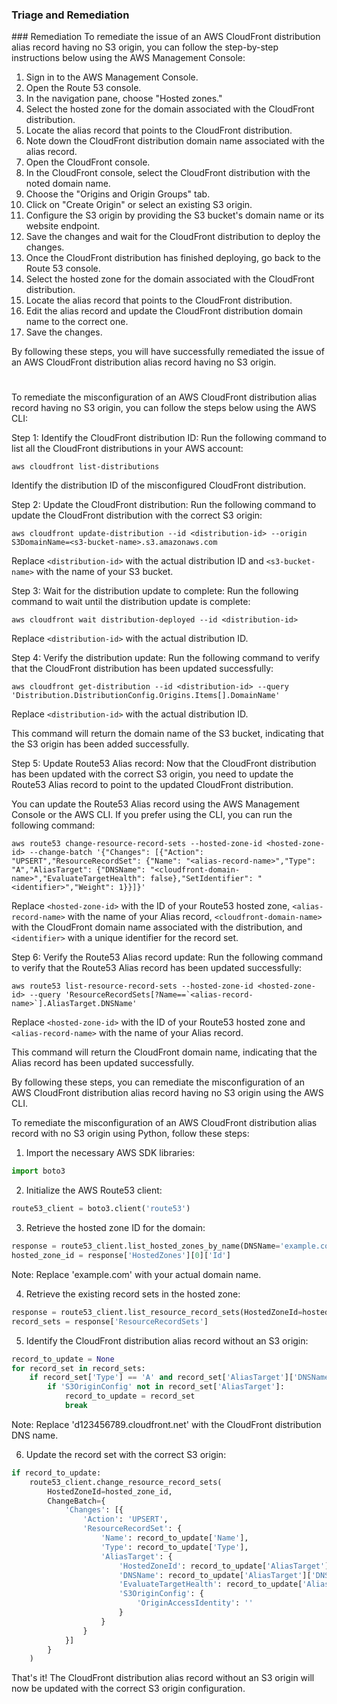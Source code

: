 
### Triage and Remediation
<Tabs>
<Tab title='Remediation'>
### Remediation

<AccordionGroup>
<Accordion title='Using Console' defaultOpen='true'>
To remediate the issue of an AWS CloudFront distribution alias record having no S3 origin, you can follow the step-by-step instructions below using the AWS Management Console:

1. Sign in to the AWS Management Console.
2. Open the Route 53 console.
3. In the navigation pane, choose "Hosted zones."
4. Select the hosted zone for the domain associated with the CloudFront distribution.
5. Locate the alias record that points to the CloudFront distribution.
6. Note down the CloudFront distribution domain name associated with the alias record.
7. Open the CloudFront console.
8. In the CloudFront console, select the CloudFront distribution with the noted domain name.
9. Choose the "Origins and Origin Groups" tab.
10. Click on "Create Origin" or select an existing S3 origin.
11. Configure the S3 origin by providing the S3 bucket's domain name or its website endpoint.
12. Save the changes and wait for the CloudFront distribution to deploy the changes.
13. Once the CloudFront distribution has finished deploying, go back to the Route 53 console.
14. Select the hosted zone for the domain associated with the CloudFront distribution.
15. Locate the alias record that points to the CloudFront distribution.
16. Edit the alias record and update the CloudFront distribution domain name to the correct one.
17. Save the changes.

By following these steps, you will have successfully remediated the issue of an AWS CloudFront distribution alias record having no S3 origin.

#
</Accordion>

<Accordion title='Using CLI'>
To remediate the misconfiguration of an AWS CloudFront distribution alias record having no S3 origin, you can follow the steps below using the AWS CLI:

Step 1: Identify the CloudFront distribution ID:
Run the following command to list all the CloudFront distributions in your AWS account:
```
aws cloudfront list-distributions
```
Identify the distribution ID of the misconfigured CloudFront distribution.

Step 2: Update the CloudFront distribution:
Run the following command to update the CloudFront distribution with the correct S3 origin:
```
aws cloudfront update-distribution --id <distribution-id> --origin S3DomainName=<s3-bucket-name>.s3.amazonaws.com
```
Replace `<distribution-id>` with the actual distribution ID and `<s3-bucket-name>` with the name of your S3 bucket.

Step 3: Wait for the distribution update to complete:
Run the following command to wait until the distribution update is complete:
```
aws cloudfront wait distribution-deployed --id <distribution-id>
```
Replace `<distribution-id>` with the actual distribution ID.

Step 4: Verify the distribution update:
Run the following command to verify that the CloudFront distribution has been updated successfully:
```
aws cloudfront get-distribution --id <distribution-id> --query 'Distribution.DistributionConfig.Origins.Items[].DomainName'
```
Replace `<distribution-id>` with the actual distribution ID.

This command will return the domain name of the S3 bucket, indicating that the S3 origin has been added successfully.

Step 5: Update Route53 Alias record:
Now that the CloudFront distribution has been updated with the correct S3 origin, you need to update the Route53 Alias record to point to the updated CloudFront distribution.

You can update the Route53 Alias record using the AWS Management Console or the AWS CLI. If you prefer using the CLI, you can run the following command:
```
aws route53 change-resource-record-sets --hosted-zone-id <hosted-zone-id> --change-batch '{"Changes": [{"Action": "UPSERT","ResourceRecordSet": {"Name": "<alias-record-name>","Type": "A","AliasTarget": {"DNSName": "<cloudfront-domain-name>","EvaluateTargetHealth": false},"SetIdentifier": "<identifier>","Weight": 1}}]}'
```
Replace `<hosted-zone-id>` with the ID of your Route53 hosted zone, `<alias-record-name>` with the name of your Alias record, `<cloudfront-domain-name>` with the CloudFront domain name associated with the distribution, and `<identifier>` with a unique identifier for the record set.

Step 6: Verify the Route53 Alias record update:
Run the following command to verify that the Route53 Alias record has been updated successfully:
```
aws route53 list-resource-record-sets --hosted-zone-id <hosted-zone-id> --query 'ResourceRecordSets[?Name==`<alias-record-name>`].AliasTarget.DNSName'
```
Replace `<hosted-zone-id>` with the ID of your Route53 hosted zone and `<alias-record-name>` with the name of your Alias record.

This command will return the CloudFront domain name, indicating that the Alias record has been updated successfully.

By following these steps, you can remediate the misconfiguration of an AWS CloudFront distribution alias record having no S3 origin using the AWS CLI.
</Accordion>

<Accordion title='Using Python'>
To remediate the misconfiguration of an AWS CloudFront distribution alias record with no S3 origin using Python, follow these steps:

1. Import the necessary AWS SDK libraries:
```python
import boto3
```

2. Initialize the AWS Route53 client:
```python
route53_client = boto3.client('route53')
```

3. Retrieve the hosted zone ID for the domain:
```python
response = route53_client.list_hosted_zones_by_name(DNSName='example.com')
hosted_zone_id = response['HostedZones'][0]['Id']
```
Note: Replace 'example.com' with your actual domain name.

4. Retrieve the existing record sets in the hosted zone:
```python
response = route53_client.list_resource_record_sets(HostedZoneId=hosted_zone_id)
record_sets = response['ResourceRecordSets']
```

5. Identify the CloudFront distribution alias record without an S3 origin:
```python
record_to_update = None
for record_set in record_sets:
    if record_set['Type'] == 'A' and record_set['AliasTarget']['DNSName'].startswith('d123456789.cloudfront.net'):
        if 'S3OriginConfig' not in record_set['AliasTarget']:
            record_to_update = record_set
            break
```
Note: Replace 'd123456789.cloudfront.net' with the CloudFront distribution DNS name.

6. Update the record set with the correct S3 origin:
```python
if record_to_update:
    route53_client.change_resource_record_sets(
        HostedZoneId=hosted_zone_id,
        ChangeBatch={
            'Changes': [{
                'Action': 'UPSERT',
                'ResourceRecordSet': {
                    'Name': record_to_update['Name'],
                    'Type': record_to_update['Type'],
                    'AliasTarget': {
                        'HostedZoneId': record_to_update['AliasTarget']['HostedZoneId'],
                        'DNSName': record_to_update['AliasTarget']['DNSName'],
                        'EvaluateTargetHealth': record_to_update['AliasTarget']['EvaluateTargetHealth'],
                        'S3OriginConfig': {
                            'OriginAccessIdentity': ''
                        }
                    }
                }
            }]
        }
    )
```

That's it! The CloudFront distribution alias record without an S3 origin will now be updated with the correct S3 origin configuration.
</Accordion>

</AccordionGroup>
</Tab>
</Tabs>
